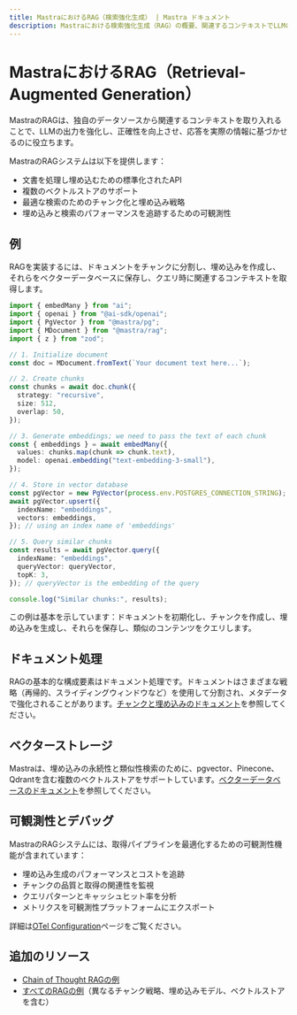 ```yaml
---
title: MastraにおけるRAG（検索強化生成） | Mastra ドキュメント
description: Mastraにおける検索強化生成（RAG）の概要、関連するコンテキストでLLMの出力を強化するための機能を詳述。
---
```


# MastraにおけるRAG（Retrieval-Augmented Generation）

MastraのRAGは、独自のデータソースから関連するコンテキストを取り入れることで、LLMの出力を強化し、正確性を向上させ、応答を実際の情報に基づかせるのに役立ちます。

MastraのRAGシステムは以下を提供します：

- 文書を処理し埋め込むための標準化されたAPI
- 複数のベクトルストアのサポート
- 最適な検索のためのチャンク化と埋め込み戦略
- 埋め込みと検索のパフォーマンスを追跡するための可観測性

## 例

RAGを実装するには、ドキュメントをチャンクに分割し、埋め込みを作成し、それらをベクターデータベースに保存し、クエリ時に関連するコンテキストを取得します。

```ts showLineNumbers copy
import { embedMany } from "ai";
import { openai } from "@ai-sdk/openai";
import { PgVector } from "@mastra/pg";
import { MDocument } from "@mastra/rag";
import { z } from "zod";

// 1. Initialize document
const doc = MDocument.fromText(`Your document text here...`);

// 2. Create chunks
const chunks = await doc.chunk({
  strategy: "recursive",
  size: 512,
  overlap: 50,
});

// 3. Generate embeddings; we need to pass the text of each chunk
const { embeddings } = await embedMany({
  values: chunks.map(chunk => chunk.text),
  model: openai.embedding("text-embedding-3-small"),
});

// 4. Store in vector database
const pgVector = new PgVector(process.env.POSTGRES_CONNECTION_STRING);
await pgVector.upsert({
  indexName: "embeddings",
  vectors: embeddings,
}); // using an index name of 'embeddings'

// 5. Query similar chunks
const results = await pgVector.query({
  indexName: "embeddings",
  queryVector: queryVector,
  topK: 3,
}); // queryVector is the embedding of the query

console.log("Similar chunks:", results);
```

この例は基本を示しています：ドキュメントを初期化し、チャンクを作成し、埋め込みを生成し、それらを保存し、類似のコンテンツをクエリします。

## ドキュメント処理

RAGの基本的な構成要素はドキュメント処理です。ドキュメントはさまざまな戦略（再帰的、スライディングウィンドウなど）を使用して分割され、メタデータで強化されることがあります。[チャンクと埋め込みのドキュメント](./chunking-and-embedding.mdx)を参照してください。

## ベクターストレージ

Mastraは、埋め込みの永続性と類似性検索のために、pgvector、Pinecone、Qdrantを含む複数のベクトルストアをサポートしています。[ベクターデータベースのドキュメント](./vector-databases.mdx)を参照してください。

## 可観測性とデバッグ

MastraのRAGシステムには、取得パイプラインを最適化するための可観測性機能が含まれています：

- 埋め込み生成のパフォーマンスとコストを追跡
- チャンクの品質と取得の関連性を監視
- クエリパターンとキャッシュヒット率を分析
- メトリクスを可観測性プラットフォームにエクスポート

詳細は[OTel Configuration](../reference/observability/otel-config.mdx)ページをご覧ください。

## 追加のリソース

- [Chain of Thought RAGの例](../../examples/rag/usage/cot-rag.mdx)
- [すべてのRAGの例](../../examples/)（異なるチャンク戦略、埋め込みモデル、ベクトルストアを含む）
